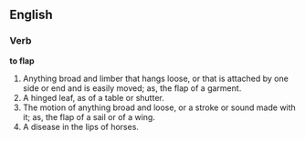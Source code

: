==English==

===Verb===

'''to flap'''

#Anything broad and limber that hangs loose, or that is attached by one side or end and is easily moved; as, the flap of a garment.
#A hinged leaf, as of a table or shutter.
#The motion of anything broad and loose, or a stroke or sound made with it; as, the flap of a sail or of a wing.
#A disease in the lips of horses.